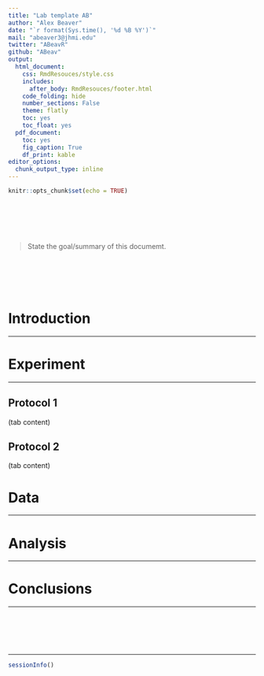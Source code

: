 ```yaml
---
title: "Lab template AB"
author: "Alex Beaver"
date: "`r format(Sys.time(), '%d %B %Y')`"
mail: "abeaver3@jhmi.edu"
twitter: "ABeavR"
github: "ABeav"
output:
  html_document:
    css: RmdResouces/style.css
    includes:
      after_body: RmdResouces/footer.html
    code_folding: hide
    number_sections: False
    theme: flatly
    toc: yes
    toc_float: yes
  pdf_document:
    toc: yes
    fig_caption: True
    df_print: kable
editor_options:
  chunk_output_type: inline
---
```


```r
knitr::opts_chunk$set(echo = TRUE)
```

<br><br><br><br>

> State the goal/summary of this documemt.

<br><br><br><br>

# Introduction
***

# Experiment {.tabset .tabset-fade .tabset-pills}
***

## Protocol 1

(tab content)

## Protocol 2

(tab content)

# Data
***

# Analysis
***

# Conclusions
***

<br><br><br><br>

***

```r
sessionInfo()
```
